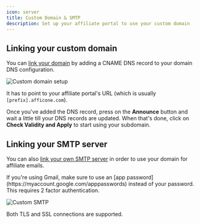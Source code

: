 ```yaml
---
icon: server
title: Custom Domain & SMTP
description: Set up your affiliate portal to use your custom domain
---
```


## Linking your custom domain

You can [link your domain](https://afficone.com/dashboard/website) by adding a CNAME DNS record to your domain DNS configuration.

![Custom domain setup](/images/guides/custom-domain.png)

It has to point to your affiliate portal's URL (which is usually `[prefix].afficone.com`).

Once you've added the DNS record, press on the **Announce** button and wait a little till your DNS records are updated. When that's done, click on **Check Validity and Apply** to start using your subdomain.

## Linking your SMTP server

You can also [link your own SMTP server](https://afficone.com/dashboard/emails) in order to use your domain for affiliate emails.

<Warning>
If you're using Gmail, make sure to use an [app password](https://myaccount.google.com/apppasswords) instead of your password. This requires 2 factor authentication.
</Warning>

![Custom SMTP](/images/guides/custom-smtp.png)

<Tip>Both TLS and SSL connections are supported.</Tip>